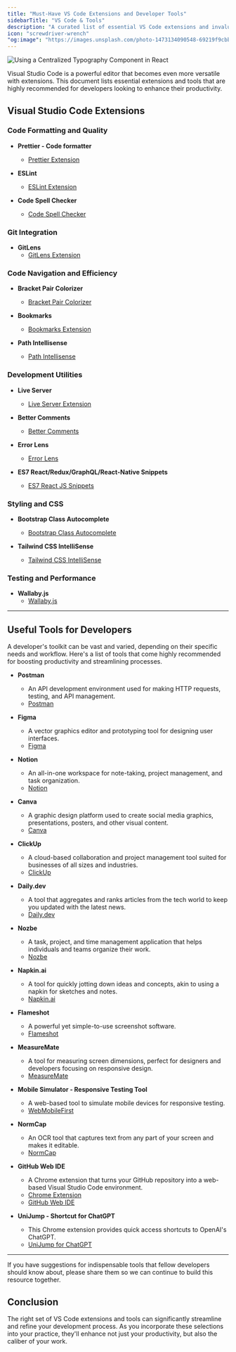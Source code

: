 ```yaml
---
title: "Must-Have VS Code Extensions and Developer Tools"
sidebarTitle: "VS Code & Tools"
description: "A curated list of essential VS Code extensions and invaluable tools to boost the productivity and efficiency of developers."
icon: "screwdriver-wrench"
"og:image": "https://images.unsplash.com/photo-1473134090548-69219f9cbb80?q=80&w=3269&auto=format&fit=crop&ixlib=rb-4.0.3&ixid=M3wxMjA3fDB8MHxwaG90by1wYWdlfHx8fGVufDB8fHx8fA%3D%3D"
---
```


<Frame>
  <img
    style={{ borderRadius: "0.5rem" }}
    alt="Using a Centralized Typography Component in React"
    src="https://images.unsplash.com/photo-1473134090548-69219f9cbb80?q=80&w=3269&auto=format&fit=crop&ixlib=rb-4.0.3&ixid=M3wxMjA3fDB8MHxwaG90by1wYWdlfHx8fGVufDB8fHx8fA%3D%3D"
  />
</Frame>

Visual Studio Code is a powerful editor that becomes even more versatile with extensions. This document lists essential extensions and tools that are highly recommended for developers looking to enhance their productivity.

## Visual Studio Code Extensions

### Code Formatting and Quality

- **Prettier - Code formatter**

  - [Prettier Extension](https://marketplace.visualstudio.com/items?itemName=esbenp.prettier-vscode)

- **ESLint**

  - [ESLint Extension](https://marketplace.visualstudio.com/items?itemName=dbaeumer.vscode-eslint)

- **Code Spell Checker**
  - [Code Spell Checker](https://marketplace.visualstudio.com/items?itemName=streetsidesoftware.code-spell-checker)

### Git Integration

- **GitLens**
  - [GitLens Extension](https://marketplace.visualstudio.com/items?itemName=eamodio.gitlens)

### Code Navigation and Efficiency

- **Bracket Pair Colorizer**

  - [Bracket Pair Colorizer](https://marketplace.visualstudio.com/items?itemName=CoenraadS.bracket-pair-colorizer-2)

- **Bookmarks**

  - [Bookmarks Extension](https://marketplace.visualstudio.com/items?itemName=alefragnani.Bookmarks)

- **Path Intellisense**
  - [Path Intellisense](https://marketplace.visualstudio.com/items?itemName=christian-kohler.path-intellisense)

### Development Utilities

- **Live Server**

  - [Live Server Extension](https://marketplace.visualstudio.com/items?itemName=ritwickdey.LiveServer)

- **Better Comments**

  - [Better Comments](https://marketplace.visualstudio.com/items?itemName=aaron-bond.better-comments)

- **Error Lens**

  - [Error Lens](https://marketplace.visualstudio.com/items?itemName=usernamehw.errorlens)

- **ES7 React/Redux/GraphQL/React-Native Snippets**
  - [ES7 React JS Snippets](https://marketplace.visualstudio.com/items?itemName=dsznajder.es7-react-js-snippets)

### Styling and CSS

- **Bootstrap Class Autocomplete**

  - [Bootstrap Class Autocomplete](https://marketplace.visualstudio.com/items?itemName=torresgol10.bootstrap-class-autocomplete)

- **Tailwind CSS IntelliSense**
  - [Tailwind CSS IntelliSense](https://marketplace.visualstudio.com/items?itemName=bradlc.vscode-tailwindcss)

### Testing and Performance

- **Wallaby.js**
  - [Wallaby.js](https://marketplace.visualstudio.com/items?itemName=WallabyJs.wallaby-vscode)

---

## Useful Tools for Developers

A developer's toolkit can be vast and varied, depending on their specific needs and workflow. Here's a list of tools that come highly recommended for boosting productivity and streamlining processes.

- **Postman**

  - An API development environment used for making HTTP requests, testing, and API management.
  - [Postman](https://www.postman.com/)

- **Figma**

  - A vector graphics editor and prototyping tool for designing user interfaces.
  - [Figma](https://www.figma.com/)

- **Notion**

  - An all-in-one workspace for note-taking, project management, and task organization.
  - [Notion](https://www.notion.so/)

- **Canva**

  - A graphic design platform used to create social media graphics, presentations, posters, and other visual content.
  - [Canva](https://www.canva.com/)

- **ClickUp**

  - A cloud-based collaboration and project management tool suited for businesses of all sizes and industries.
  - [ClickUp](https://clickup.com)

- **Daily.dev**

  - A tool that aggregates and ranks articles from the tech world to keep you updated with the latest news.
  - [Daily.dev](https://app.daily.dev/)

- **Nozbe**

  - A task, project, and time management application that helps individuals and teams organize their work.
  - [Nozbe](https://nozbe.com/)

- **Napkin.ai**

  - A tool for quickly jotting down ideas and concepts, akin to using a napkin for sketches and notes.
  - [Napkin.ai](https://napkin.ai/)

- **Flameshot**

  - A powerful yet simple-to-use screenshot software.
  - [Flameshot](https://flameshot.org/)

- **MeasureMate**

  - A tool for measuring screen dimensions, perfect for designers and developers focusing on responsive design.
  - [MeasureMate](https://measuremate.xyz/)

- **Mobile Simulator - Responsive Testing Tool**

  - A web-based tool to simulate mobile devices for responsive testing.
  - [WebMobileFirst](https://www.webmobilefirst.com/en/)

- **NormCap**

  - An OCR tool that captures text from any part of your screen and makes it editable.
  - [NormCap](https://dynobo.github.io/normcap/)

- **GitHub Web IDE**

  - A Chrome extension that turns your GitHub repository into a web-based Visual Studio Code environment.
  - [Chrome Extension](https://chrome.google.com/webstore/detail/adjiklnjodbiaioggfpbpkhbfcnhgkfe)
  - [GitHub Web IDE](https://github.com/zvizvi/GitHub-Web-IDE)

- **UniJump - Shortcut for ChatGPT**
  - This Chrome extension provides quick access shortcuts to OpenAI's ChatGPT.
  - [UniJump for ChatGPT](https://chrome.google.com/webstore/detail/olikadnicfhhpkfleolncoligkdcmjai)

---

<Note>
  If you have suggestions for indispensable tools that fellow developers should
  know about, please share them so we can continue to build this resource
  together.
</Note>

## Conclusion

The right set of VS Code extensions and tools can significantly streamline and refine your development process. As you incorporate these selections into your practice, they'll enhance not just your productivity, but also the caliber of your work.
